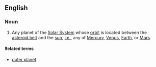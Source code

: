 ==English==

===Noun===
{{en-noun|sg=[[inner]] [[planet]]}}

# {{planet}} Any planet of the [[Solar System]] whose [[orbit]] is located between the [[asteroid belt]] and the [[sun]], [[i.e.]], any of [[Mercury]], [[Venus]], [[Earth]], or [[Mars]].

====Related terms====
* [[outer planet]]